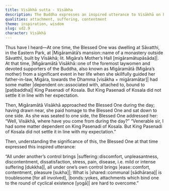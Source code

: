 ```yaml
---
title: Visākhā sutta - Visākha
description: The Buddha expresses an inspired utterance to Visākhā on how all under another’s control brings suffering.
qualities: attachment, suffering, contentment
theme: inspiration, wisdom
slug: ud2.9
character: Visākhā
---
```


Thus have I heard—At one time, the Blessed One was dwelling at Sāvatthi, in the Eastern Park, at |Migāramātā’s mansion::name of a monastery outside Sāvatthī, built by Visākhā; lit. Migāra’s Mother’s Hall [migāramātupāsāda]|. At that time, |Migāramātā Visākhā::one of the foremost laywomen and devoted supporters of the Buddha, also known as Migāramātā (Migāra’s mother) from a significant event in her life when she skillfully guided her father-in-law, Migāra, towards the Dhamma [visākha + migāramātar]| had some matter |dependent on::associated with, attached to, bound to [paṭibaddha]| King Pasenadi of Kosala. But King Pasenadi of Kosala did not settle it in line with her expectation.

Then, Migāramātā Visākhā approached the Blessed One during the day; having drawn near, she paid homage to the Blessed One and sat down to one side. As she was seated to one side, the Blessed One addressed her: “Well, Visākhā, where have you come from during the day?” “Venerable sir, I had some matter dependent on King Pasenadi of Kosala. But King Pasenadi of Kosala did not settle it in line with my expectation.”

Then, understanding the significance of this, the Blessed One at that time expressed this inspired utterance:

“All under another’s control brings |suffering::discomfort, unpleasantness, discontentment, dissatisfaction, stress, pain, disease, i.e. mild or intense suffering [dukkha]|,
all under one’s own control brings |ease::comfort, contentment, pleasure [sukha]|;
What is |shared::communal [sādhāraṇa]| is troublesome [for all involved],
|bonds::yokes, attachments which bind one to the round of cyclical existence [yogā]| are hard to overcome.”
